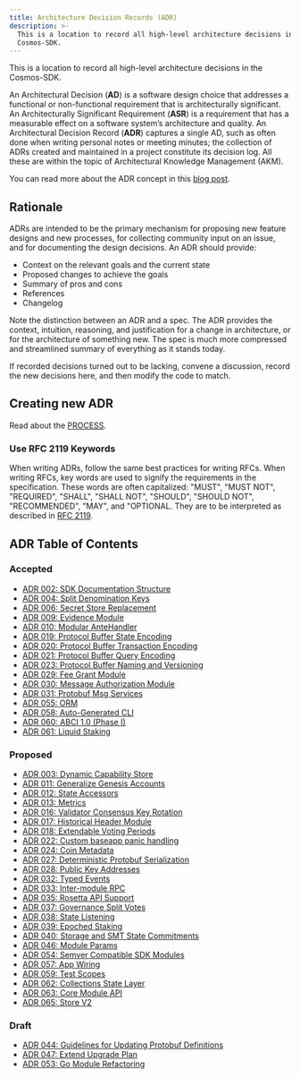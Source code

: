 ```yaml
---
title: Architecture Decision Records (ADR)
description: >-
  This is a location to record all high-level architecture decisions in the
  Cosmos-SDK.
---
```


This is a location to record all high-level architecture decisions in the Cosmos-SDK.

An Architectural Decision (**AD**) is a software design choice that addresses a functional or non-functional requirement that is architecturally significant.
An Architecturally Significant Requirement (**ASR**) is a requirement that has a measurable effect on a software system’s architecture and quality.
An Architectural Decision Record (**ADR**) captures a single AD, such as often done when writing personal notes or meeting minutes; the collection of ADRs created and maintained in a project constitute its decision log. All these are within the topic of Architectural Knowledge Management (AKM).

You can read more about the ADR concept in this [blog post](https://product.reverb.com/documenting-architecture-decisions-the-reverb-way-a3563bb24bd0#.78xhdix6t).

## Rationale

ADRs are intended to be the primary mechanism for proposing new feature designs and new processes, for collecting community input on an issue, and for documenting the design decisions.
An ADR should provide:

* Context on the relevant goals and the current state
* Proposed changes to achieve the goals
* Summary of pros and cons
* References
* Changelog

Note the distinction between an ADR and a spec. The ADR provides the context, intuition, reasoning, and
justification for a change in architecture, or for the architecture of something
new. The spec is much more compressed and streamlined summary of everything as
it stands today.

If recorded decisions turned out to be lacking, convene a discussion, record the new decisions here, and then modify the code to match.

## Creating new ADR

Read about the [PROCESS](PROCESS.mdx).

### Use RFC 2119 Keywords

When writing ADRs, follow the same best practices for writing RFCs. When writing RFCs, key words are used to signify the requirements in the specification. These words are often capitalized: "MUST", "MUST NOT", "REQUIRED", "SHALL", "SHALL NOT", "SHOULD", "SHOULD NOT", "RECOMMENDED", "MAY", and "OPTIONAL. They are to be interpreted as described in [RFC 2119](https://datatracker.ietf.org/doc/html/rfc2119).

## ADR Table of Contents

### Accepted

* [ADR 002: SDK Documentation Structure](adr-002-docs-structure.mdx)
* [ADR 004: Split Denomination Keys](adr-004-split-denomination-keys.mdx)
* [ADR 006: Secret Store Replacement](adr-006-secret-store-replacement.mdx)
* [ADR 009: Evidence Module](adr-009-evidence-module.mdx)
* [ADR 010: Modular AnteHandler](adr-010-modular-antehandler.mdx)
* [ADR 019: Protocol Buffer State Encoding](adr-019-protobuf-state-encoding.mdx)
* [ADR 020: Protocol Buffer Transaction Encoding](adr-020-protobuf-transaction-encoding.mdx)
* [ADR 021: Protocol Buffer Query Encoding](adr-021-protobuf-query-encoding.mdx)
* [ADR 023: Protocol Buffer Naming and Versioning](adr-023-protobuf-naming.mdx)
* [ADR 029: Fee Grant Module](adr-029-fee-grant-module.mdx)
* [ADR 030: Message Authorization Module](adr-030-authz-module.mdx)
* [ADR 031: Protobuf Msg Services](adr-031-msg-service.mdx)
* [ADR 055: ORM](adr-055-orm.mdx)
* [ADR 058: Auto-Generated CLI](adr-058-auto-generated-cli.mdx)
* [ADR 060: ABCI 1.0 (Phase I)](adr-060-abci-1.0.mdx)
* [ADR 061: Liquid Staking](adr-061-liquid-staking.mdx)

### Proposed

* [ADR 003: Dynamic Capability Store](adr-003-dynamic-capability-store.mdx)
* [ADR 011: Generalize Genesis Accounts](adr-011-generalize-genesis-accounts.mdx)
* [ADR 012: State Accessors](adr-012-state-accessors.mdx)
* [ADR 013: Metrics](adr-013-metrics.mdx)
* [ADR 016: Validator Consensus Key Rotation](adr-016-validator-consensus-key-rotation.mdx)
* [ADR 017: Historical Header Module](adr-017-historical-header-module.mdx)
* [ADR 018: Extendable Voting Periods](adr-018-extendable-voting-period.mdx)
* [ADR 022: Custom baseapp panic handling](adr-022-custom-panic-handling.mdx)
* [ADR 024: Coin Metadata](adr-024-coin-metadata.mdx)
* [ADR 027: Deterministic Protobuf Serialization](adr-027-deterministic-protobuf-serialization.mdx)
* [ADR 028: Public Key Addresses](adr-028-public-key-addresses.mdx)
* [ADR 032: Typed Events](adr-032-typed-events.mdx)
* [ADR 033: Inter-module RPC](adr-033-protobuf-inter-module-comm.mdx)
* [ADR 035: Rosetta API Support](adr-035-rosetta-api-support.mdx)
* [ADR 037: Governance Split Votes](adr-037-gov-split-vote.mdx)
* [ADR 038: State Listening](adr-038-state-listening.mdx)
* [ADR 039: Epoched Staking](adr-039-epoched-staking.mdx)
* [ADR 040: Storage and SMT State Commitments](adr-040-storage-and-smt-state-commitments.mdx)
* [ADR 046: Module Params](adr-046-module-params.mdx)
* [ADR 054: Semver Compatible SDK Modules](adr-054-semver-compatible-modules.mdx)
* [ADR 057: App Wiring](adr-057-app-wiring.mdx)
* [ADR 059: Test Scopes](adr-059-test-scopes.mdx)
* [ADR 062: Collections State Layer](adr-062-collections-state-layer.mdx)
* [ADR 063: Core Module API](adr-063-core-module-api.mdx)
* [ADR 065: Store V2](adr-065-store-v2.mdx)

### Draft

* [ADR 044: Guidelines for Updating Protobuf Definitions](adr-044-protobuf-updates-guidelines.mdx)
* [ADR 047: Extend Upgrade Plan](adr-047-extend-upgrade-plan.mdx)
* [ADR 053: Go Module Refactoring](adr-053-go-module-refactoring.mdx)
